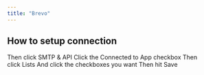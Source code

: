 ```yaml
---
title: "Brevo"
---
```


## How to setup connection

<Steps>
  <Step title="Login to your Brevo Account" />

  <Step title="Click on your profile on the top right corner">
    Then click SMTP & API
  </Step>

  <Step title="Click API Keys tab" />

  <Step title="Click Generate a new API key" />

  <Step title="Give it a name, then click Generate" />

  <Step title="Copy your api key, then click OK" />

  <Step title="Go to your integrations panel and paste the API token">
    Click the Connected to App checkbox
  </Step>

  <Step title="Click Contacts">
    Then click Lists
  </Step>

  <Step title="Copy your list ID" />

  <Step title="Paste it on the Settings tab" />

  <Step title="Go to Actions tab">
    And click the checkboxes you want
    Then hit Save
  </Step>
</Steps>